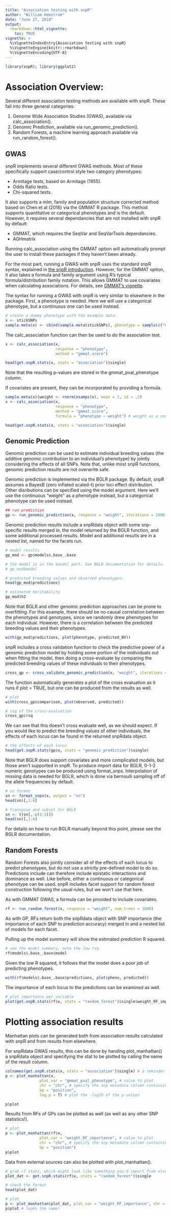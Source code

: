 ```yaml
---
title: "Association testing with snpR"
author: "William Hemstrom"
date: "June 27, 2019"
output: 
  rmarkdown::html_vignette:
    toc: TRUE
vignette: >
  %\VignetteIndexEntry{Association testing with snpR}
  %\VignetteEngine{knitr::rmarkdown}
  %\VignetteEncoding{UTF-8}
---
```


```r
library(snpR); library(ggplot2)
```
# Association Overview:
Several different association testing methods are available with snpR. These fall into three general categories:

1. Genome Wide Association Studies (GWAS), available via calc_association().
2. Genomic Prediction, available via run_genomic_prediction().
3. Random Forests, a machine learning approach available via run_random_forest().

## GWAS

snpR implements several different GWAS methods. Most of these specifically support case/control style two category phenotypes:

* Armitage tests, based on Armitage (1955).
* Odds Ratio tests.
* Chi-squared tests.

It also supports a mlm, family and population structure corrected method based on Chen et al (2016) via the GMMAT R package. This method supports quantitative or categorical phenotypes and is the default. However, it requires several dependancies that are not installed with snpR by default:

* GMMAT, which requires the SeqVar and SeqVarTools dependancies.
* AGHmatrix

Running calc_association using the GMMAT option will automatically prompt the user to install these packages if they haven't been already.

For the most part, running a GWAS with snpR uses the standard snpR syntax, explained in [the snpR introduction](snpR_introduction.html). However, for the GMMAT option, it also takes a formula and family argument using R's typical formula/distribution family notation. This allows GMMAT to use covariates when calculating associations. For details, see [GMMAT's vignette](https://cran.r-project.org/web/packages/GMMAT/vignettes/GMMAT.pdf).

The syntax for running a GWAS with snpR is very similar to elsewhere in the package. First, a phenotype is needed. Here we will use a categorical phenotype, but a continuous one can be used instead.

```r
# create a dummy phenotype with the example data:
x <- stickSNPs
sample.meta(x) <- cbind(sample.meta(stickSNPs), phenotype = sample(c("Case", "Control"), nsamps(stickSNPs), T))

```


The calc_association function can then be used to do the association test.

```r
x <- calc_association(x,
                      response = "phenotype",
                      method = "gmmat.score")

head(get.snpR.stats(x, stats = "association")$single)

```
Note that the resulting p-values are stored in the gmmat_pval_phenotype column.

If covariates are present, they can be incorporated by providing a formula.

```r

sample.meta(x)$weight <- rnorm(nsamps(x), mean = 1, sd = .5)
x <- calc_association(x,
                      response = "phenotype",
                      method = "gmmat.score", 
                      formula = "phenotype ~ weight") # weight as a covariate

head(get.snpR.stats(x, stats = "association")$single)

```

## Genomic Prediction

Genomic prediction can be used to estimate individual breeding values (the additive genomic contribution to an individual's phenotype) by jointly considering the effects of all SNPs. Note that, unlike most snpR functions, genomic prediction results are not overwrite safe.

Genomic prediction is implemented via the BGLR package. By default, snpR assumes a BayesB (zero inflated scaled-t) prior loci effect distribution. Other disributions can be specified using the model argument. Here we'll use the continuous "weight" as a phenotype instead, but a categorical phenotype can be used instead.

```r
## run prediction
gp <- run_genomic_prediction(x, response = "weight", iterations = 1000, burn_in = 100, thin = 10)

```

Genomic prediction results include a snpRdata object with some snp-specific results merged in, the model returned by the BGLR function, and some additional processed results. Model and additional results are in a nested list, named for the facets run.
```r
# model results
gp_mod <- gp$models$.base_.base

# the model is in the $model part. See BGLR documentation for details.
# gp_mod$model

# predicted breeding values and observed phenotypes:
head(gp_mod$predictions)

# estimated heritability
gp_mod$h2

```

Note that BGLR and other genomic prediction approaches can be prone to overfitting. For this example, there should be no causal correlation between the phenotypes and genotypes, since we randomly drew phenotypes for each individual. However, there is a correlation between the predicted breeding values and their phenotypes.

```r
with(gp_mod$predictions, plot(phenotype, predicted_BV))
```

snpR includes a cross validation function to check the predictive power of a genomic prediction model by holding some portion of the inidividuals out when fitting the model, then doing a cross-evaluate by comparing the predicted breeding values of these individuals to their phenotypes.
```r
cross_gp <- cross_validate_genomic_prediction(x, "weight", iterations = 1000, burn_in = 100, thin = 10, cross_percentage = .9, plot = T)
```

The function automatically generates a plot of the cross evaluation as it runs if plot = TRUE, but one can be produced from the results as well.
```r
# plot
with(cross_gp$comparison, plot(observed, predicted))

# rsq of the cross-evaluation
cross_gp$rsq
```

We can see that this doesn't cross evaluate well, as we should expect. If you would like to predict the breeding values of other individuals, the effects of each locus can be found in the returned snpRdata object.
```r
# the effects of each locus
head(get.snpR.stats(gp$x, stats = "genomic_prediction")$single)
```

Note that BGLR does support covariates and more complicated models, but those aren't supported in snpR. To produce import data for BGLR, 0-1-2 numeric genotypes can be produced using format_snps. Interpolation of missing data is needed for BGLR, which is done via bernoulli sampling off of the allele frequencies by default.
```r
# sn format
sn <- format_snps(x, output = "sn")
head(sn)[,1:6]

# transpose and subset for BGLR
sn <- t(sn[,-c(1:3)])
head(sn)[,1:6]
```

For details on how to run BGLR manually beyond this point, please see the BGLR documentation.

## Random Forests

Random Forests also jointly consider all of the effects of each locus to predict phenotypes, but do not use a strictly pre-defined model to do so. Predictions include can therefore include epistatic interactions and dominance as well. Like before, either a continuous or categorical phenotype can be used. snpR includes facet support for random forest construction following the usual rules, but we won't use that here.

As with GMMAT GWAS, a formula can be provided to include covariates.

```r
rf <- run_random_forest(x, response = "weight", num.trees = 1000)
```
As with GP, RFs return both the snpRdata object with SNP importance (the importance of each SNP to prediction accuracy) merged in and a nested list of models for each facet.

Pulling up the model summary will show the estimated prediction R squared.

```r
# see the model summary, note the low rsq.
rf$models$.base_.base$model
```

Given the low R squared, it follows that the model does a poor job of predicting phenotypes.
```r
with(rf$models$.base_.base$predictions, plot(pheno, predicted))
```

The importance of each locus to the predictions can be examined as well.
```r
# plot importance per variable
plot(get.snpR.stats(rf$x, stats = "random_forest")$single$weight_RF_importance)
```

# Plotting association results

Manhattan plots can be generated both from association results calculated with snpR and from results from elsewhere.

For snpRdata GWAS results, this can be done by handing plot_manhattan() a snpRdata object and specifying the stat to be plotted by calling the name of the result column.

```r
colnames(get.snpR.stats(x, stats = "association")$single) # a reminder of the statistics we calculated earlier.
p <- plot_manhattan(x, 
               plot_var = "gmmat_pval_phenotype", # value to plot 
               chr = "chr", # specify the snp metadata column containing chr info
               bp = "position",
               log.p = T) # plot the -log10 of the p-values

p$plot
```

Results from RFs of GPs can be plotted as well (as well as any other SNP statistics!).

```r
# plot
p <- plot_manhattan(rf$x, 
               plot_var = "weight_RF_importance", # value to plot 
               chr = "chr", # specify the snp metadata column containing chr info
               bp = "position")
p$plot

```

Data from external sources can also be plotted with plot_manhattan().
```r
# grab rf stats, which might look like something you'd import from elsewhere.
plot_dat <- get.snpR.stats(rf$x, stats = "random_forest")$single

# check the format
head(plot_dat)

# plot
p <- plot_manhattan(plot_dat, plot_var = "weight_RF_importance", chr = "chr", bp = "position")
p$plot # looks the same!
```


